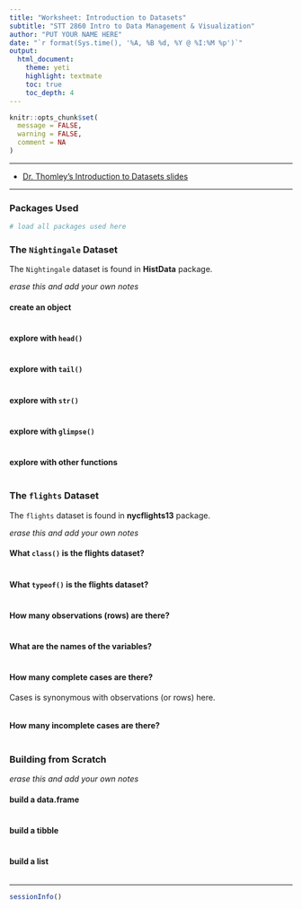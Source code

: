 ```yaml
---
title: "Worksheet: Introduction to Datasets"
subtitle: "STT 2860 Intro to Data Management & Visualization" 
author: "PUT YOUR NAME HERE"
date: "`r format(Sys.time(), '%A, %B %d, %Y @ %I:%M %p')`"
output: 
  html_document: 
    theme: yeti
    highlight: textmate
    toc: true
    toc_depth: 4 
---
```


```r
knitr::opts_chunk$set(
  message = FALSE,
  warning = FALSE,
  comment = NA
)
```

***

* [Dr. Thomley's Introduction to Datasets slides](https://stat-jet-asu.github.io/STT2860DataScience1/Slides/IntroDatasets.html#1)

***

### Packages Used

```r
# load all packages used here

```


### The `Nightingale` Dataset

The `Nightingale` dataset is found in **HistData** package.

*erase this and add your own notes*

#### create an object

```r

```

#### explore with `head()`

```r

```

#### explore with `tail()`

```r

```

#### explore with `str()`

```r

```

#### explore with `glimpse()`

```r

```

#### explore with other functions

```r

```


### The `flights` Dataset

The `flights` dataset is found in **nycflights13** package.

*erase this and add your own notes*

#### What `class()` is the flights dataset?

```r

```

#### What `typeof()` is the flights dataset?

```r

```

#### How many observations (rows) are there?

```r

```

#### What are the names of the variables?

```r

```

#### How many complete cases are there? 

Cases is synonymous with observations (or rows) here.

```r

```

#### How many incomplete cases are there? 

```r

```


### Building from Scratch

*erase this and add your own notes*

#### build a data.frame

```r

```

#### build a tibble

```r

```

#### build a list

```r

```


***
```r
sessionInfo()
```

